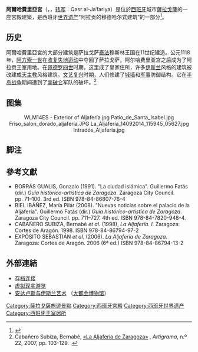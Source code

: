 {{Infobox UNESCO World Heritage Site
| image         = WLM14ES - Zaragoza La Aljafería 00542 - .jpg
| image_upright = 1.2
| caption       = 
| location      = {{ESP}} [[阿拉贡|阿拉贡]]自治区 [[萨拉戈萨|萨拉戈萨]]
| part_of       = [[阿拉貢的穆德哈爾式建築|阿拉貢的穆德哈爾式建築]]
| criteria      = {{UNESCO WHS type|(iv)}}(iv)
| ID            = 378
| coordinates   = {{coord|41.656472|-0.89675|source:eswiki_region:ES|display=title, inline|format=dms}}
| year          = 1986
| extension     = 2001
| locmapin      = Spain Aragon#Spain
| map_caption   = 在西班牙的位置
}}
'''阿爾哈費里亞宮'''（{{lang-es|Palacio de la Aljafería}}，{{lang-ar|قصر الجعفرية}}，[[转写|转写]]：Qasr al-Jaʿfariya）是位於[[西班牙|西班牙]]城市[[薩拉戈薩|薩拉戈薩]]的一座宮殿建築，是西班牙[[世界遗产|世界遗产]]“阿拉贡的穆德哈尔式建筑”的一部分<ref>{{cite web|title=Mudéjar Architecture of Aragon|url=http://whc.unesco.org/en/list/378|publisher=UNESCO World Heritage Center|accessdate=2018-11-06|archive-date=2017-07-11|archive-url=https://web.archive.org/web/20170711163454/http://whc.unesco.org/en/list/378|dead-url=no}}</ref>。

==历史==
阿爾哈費里亞宮的大部分建筑是萨拉戈萨[[泰法|泰法]]穆斯林王国在11世纪建造。公元1118年，[[阿方索一世_(阿拉贡)|阿方索一世]]在[[收复失地运动|收复失地运动]]中夺回了萨拉戈萨，阿尔哈费里亚宫之后成为了阿拉贡王室用地。在[[佩德罗四世_(阿拉贡)|佩德罗四世]]时期，这里成了皇家住所，许多[[伊斯兰|伊斯兰]]风格的建筑被改建成[[天主教|天主教]]风格建筑。[[文艺复兴|文艺复兴]]时期，人们修建了[[城墙|城墙]]和[[军事|军事]]防御结构。它在[[半岛战争|半岛战争]]期间遭到了[[拿破仑|拿破仑]]军队的破坏。<ref>Cabañero Subiza, Bernabé, [http://digital.csic.es/bitstream/10261/5329/1/la%20aljaferia.pdf «La Aljafería de Zaragoza»] {{Wayback|url=http://digital.csic.es/bitstream/10261/5329/1/la%20aljaferia.pdf |date=20160305012810 }}, ''Artigrama'', n.º 22, 2007, pp. 103-129. {{ISSN|0213-1498}}.</ref>

==图集==
<center>
<gallery mode="packed">
WLM14ES - Exterior of Aljafería.jpg
Patio_de_Santa_Isabel.jpg
Friso_salon_dorado_aljaferia.JPG
La_Aljafería_14092014_115945_05627.jpg
Intradós_Aljafería.jpg
</gallery>
</center>

==脚注==
{{reflist}}

==參考文獻==
* BORRÁS GUALIS, Gonzalo (1991). "La ciudad islámica". Guillermo Fatás (dir.) ''Guía histórico-artística de Zaragoza''. Zaragoza City Council. pp. 71–100. 3rd ed. ISBN 978-84-86807-76-4
* BIEL IBÁÑEZ, María Pilar (2008). "Nuevas noticias sobre el palacio de la Aljafería". Guillermo Fatás (dir.) ''Guía histórico-artística de Zaragoza''. Zaragoza City Council. pp. 711–727. 4th ed. ISBN 978-84-7820-948-4.
* CABAÑERO SUBIZA, Bernabé ''et al.'' (1998), ''La Aljafería. I.'' Zaragoza: Cortes de Aragón. 1998. ISBN 978-84-86794-97-2
* EXPÓSITO SEBASTIÁN ''et al.'' (2006). ''La Aljafería de Zaragoza''. Zaragoza: Cortes de Aragón. 2006 (6ª ed.) ISBN 978-84-86794-13-2

==外部連結==
{{commonscat|Palacio de la Aljafería (Zaragoza)}}
*[https://web.archive.org/web/20090220112734/http://www.discoverislamicart.org/pc_item.php?id=monument%3BISL%3Bes%3BMon01%3B4%3Ben 存档连接]
*[http://www.cortesaragon.es/VVirtual/index.htm 虚拟现实游览] {{Wayback|url=http://www.cortesaragon.es/VVirtual/index.htm |date=20141012184023 }}
*[http://libmma.contentdm.oclc.org/cdm/compoundobject/collection/p15324coll10/id/45966/rec/1 安达卢斯与伊斯兰艺术] {{Wayback|url=http://libmma.contentdm.oclc.org/cdm/compoundobject/collection/p15324coll10/id/45966/rec/1 |date=20141006090246 }}（[[大都会博物馆|大都会博物馆]]）

{{西班牙世界遗产}}
{{normdaten}}

[[Category:薩拉戈薩旅遊景點|Category:薩拉戈薩旅遊景點]]
[[Category:西班牙宮殿|Category:西班牙宮殿]]
[[Category:西班牙世界遗产|Category:西班牙世界遗产]]
[[Category:西班牙王室居所|Category:西班牙王室居所]]